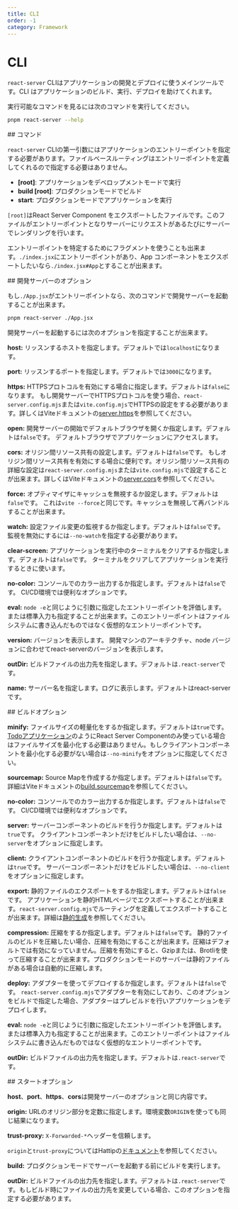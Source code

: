 ```yaml
---
title: CLI
order: -1
category: Framework
---
```



# CLI

`react-server` CLIはアプリケーションの開発とデプロイに使うメインツールです。CLI はアプリケーションのビルド、実行、デプロイを助けてくれます。

実行可能なコマンドを見るには次のコマンドを実行してください。

```sh
pnpm react-server --help
```

<Link name="commands">
## コマンド
</Link>

`react-server` CLIの第一引数にはアプリケーションのエントリーポイントを指定する必要があります。ファイルベースルーティングはエントリーポイントを定義してくれるので指定する必要はありません。

- **[root]**: アプリケーションをデベロップメントモードで実行
- **build [root]**: プロダクションモードでビルド
- **start**: プロダクションモードでアプリケーションを実行

`[root]`はReact Server Component をエクスポートしたファイルです。このファイルがエントリーポイントとなりサーバーにリクエストがあるたびにサーバーでレンダリングを行います。

エントリーポイントを特定するためにフラグメントを使うことも出来ます。`./index.jsx`にエントリーポイントがあり、App コンポーネントをエクスポートしたいなら`./index.jsx#App`とすることが出来ます。

<Link name="development-server-options">
## 開発サーバーのオプション
</Link>

もし`./App.jsx`がエントリーポイントなら、次のコマンドで開発サーバーを起動することが出来ます。

```sh
pnpm react-server ./App.jsx
```

開発サーバーを起動するには次のオプションを指定することが出来ます。

**host:** リッスンするホストを指定します。デフォルトでは`localhost`になります。

**port:** リッスンするポートを指定します。デフォルトでは`3000`になります。

**https:** HTTPSプロトコルを有効にする場合に指定します。デフォルトは`false`になります。
もし開発サーバーでHTTPSプロトコルを使う場合、`react-server.config.mjs`または`vite.config.mjs`でHTTPSの設定をする必要があります。詳しくはViteドキュメントの[server.https](https://ja.vite.dev/config/server-options#server-https)を参照してください。

**open:** 開発サーバーの開始でデフォルトブラウザを開くか指定します。デフォルトは`false`です。
デフォルトブラウザでアプリケーションにアクセスします。

**cors:** オリジン間リソース共有の設定します。デフォルトは`false`です。
もしオリジン間リソース共有を有効にする場合に便利です。オリジン間リソース共有の詳細な設定は`react-server.config.mjs`または`vite.config.mjs`で設定することが出来ます。詳しくはViteドキュメントの[server.cors](https://ja.vite.dev/config/server-options#server-cors)を参照してください。

**force:** オプティマイザにキャッシュを無視するか設定します。デフォルトは`false`です。
これは`vite --force`と同じです。キャッシュを無視して再バンドルすることが出来ます。

**watch:** 設定ファイル変更の監視するか指定します。デフォルトは`false`です。
監視を無効にするには`--no-watch`を指定する必要があります。

**clear-screen:** アプリケーションを実行中のターミナルをクリアするか指定します。デフォルトは`false`です。
ターミナルをクリアしてアプリケーションを実行するときに使います。

**no-color:** コンソールでのカラー出力するか指定します。デフォルトは`false`です。
CI/CD環境では便利なオプションです。

**eval:** `node -e`と同じように引数に指定したエントリーポイントを評価します。または標準入力も指定することが出来ます。このエントリーポイントはファイルシステムに書き込んだものではなく仮想的なエントリーポイントです。

**version:** バージョンを表示します。
開発マシンのアーキテクチャ、node バージョンに合わせてreact-serverのバージョンを表示します。

**outDir:** ビルドファイルの出力先を指定します。デフォルトは`.react-server`です。

**name:** サーバー名を指定します。ログに表示します。デフォルトはreact-serverです。

<Link name="build-options">
## ビルドオプション
</Link>

**minify:** ファイルサイズの軽量化をするか指定します。デフォルトは`true`です。
[Todoアプリケーション](https://github.com/lazarv/react-server/tree/main/examples/todo)のようにReact Server Componentのみ使っている場合はファイルサイズを最小化する必要はありません。もしクライアントコンポーネントを最小化する必要がない場合は`--no-minify`をオプションに指定してください。

**sourcemap:** Source Mapを作成するか指定します。デフォルトは`false`です。
詳細はViteドキュメントの[build.sourcemap](https://ja.vite.dev/config/build-options#build-sourcemap)を参照してください。

**no-color:** コンソールでのカラー出力するか指定します。デフォルトは`false`です。
CI/CD環境では便利なオプションです。

**server:** サーバーコンポーネントのビルドを行うか指定します。デフォルトは`true`です。
クライアントコンポーネントだけをビルドしたい場合は、`--no-server`をオプションに指定します。

**client:** クライアントコンポーネントのビルドを行うか指定します。デフォルトは`true`です。
サーバーコンポーネントだけをビルドしたい場合は、`--no-client`をオプションに指定します。

**export:** 静的ファイルのエクスポートをするか指定します。デフォルトは`false`です。
アプリケーションを静的HTMLページでエクスポートすることが出来ます。`react-server.config.mjs`でルーティングを定義してエクスポートすることが出来ます。詳細は[静的生成](/router/static)を参照してください。

**compression:** 圧縮をするか指定します。デフォルトは`false`です。
静的ファイルのビルドを圧縮したい場合、圧縮を有効にすることが出来ます。圧縮はデフォルトでは有効になっていません。圧縮を有効にすると、Gzipまたは、Brotliを使って圧縮することが出来ます。プロダクションモードのサーバーは静的ファイルがある場合は自動的に圧縮します。

**deploy:** アダプターを使ってデプロイするか指定します。デフォルトは`false`です。
`react-server.config.mjs`でアダプターを有効にしており、このオプションをビルドで指定した場合、アダプターはプレビルドを行いアプリケーションをデプロイします。

**eval:** `node -e`と同じように引数に指定したエントリーポイントを評価します。または標準入力も指定することが出来ます。このエントリーポイントはファイルシステムに書き込んだものではなく仮想的なエントリーポイントです。

**outDir:** ビルドファイルの出力先を指定します。デフォルトは`.react-server`です。

<Link name="start-options">
## スタートオプション
</Link>

**host**、**port**、**https**、**cors**は開発サーバーのオプションと同じ内容です。

**origin:** URLのオリジン部分を定数に指定します。環境変数`ORIGIN`を使っても同じ結果になります。

**trust-proxy:** `X-Forwarded-*`ヘッダーを信頼します。

`origin`と`trust-proxy`についてはHattipの[ドキュメント]((https://github.com/hattipjs/hattip/tree/main/packages/adapter/adapter-node#api))を参照してください。

**build:**
プロダクションモードでサーバーを起動する前にビルドを実行します。

**outDir:** ビルドファイルの出力先を指定します。デフォルトは`.react-server`です。もしビルド時にファイルの出力先を変更している場合、このオプションを指定する必要があります。